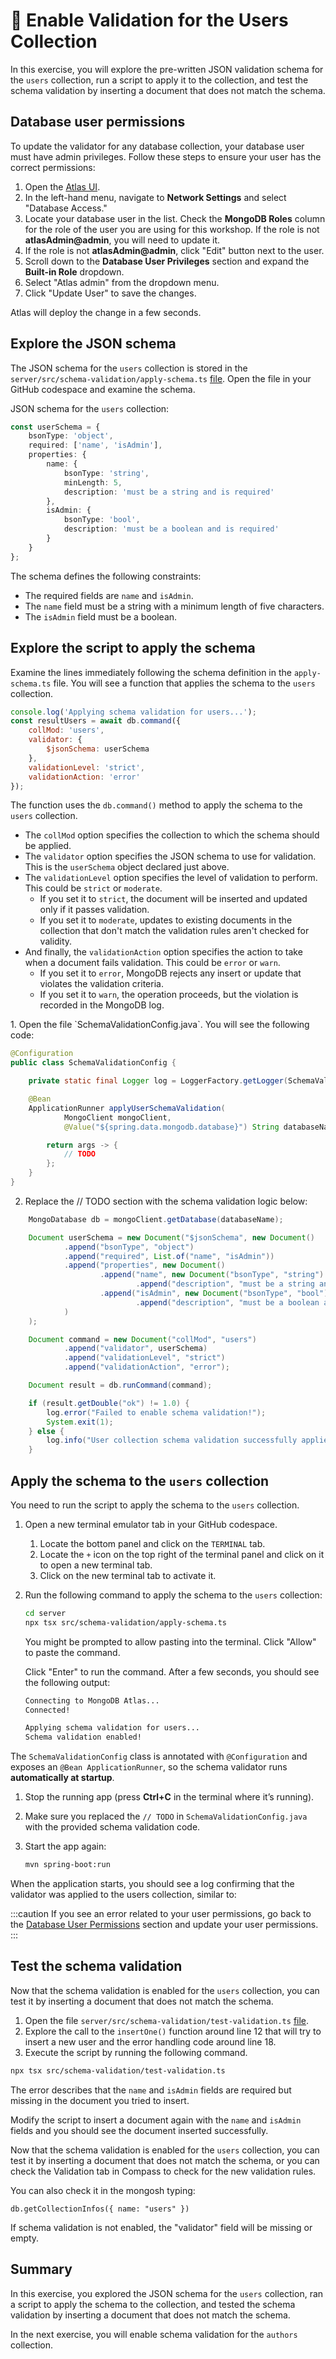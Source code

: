 
#  👐 Enable Validation for the Users Collection

In this exercise, you will explore the pre-written JSON validation schema for the `users` collection, run a script to apply it to the collection, and test the schema validation by inserting a document that does not match the schema.

## Database user permissions

To update the validator for any database collection, your database user must have admin privileges. Follow these steps to ensure your user has the correct permissions:

1. Open the [Atlas UI](https://cloud.mongodb.com?utm_campaign=devrel&utm_source=workshop&utm_medium=cta&utm_content=developer.day&utm_term=project.phoenix).
2. In the left-hand menu, navigate to **Network Settings** and select "Database Access."
3. Locate your database user in the list. Check the **MongoDB Roles** column for the role of the user you are using for this workshop. If the role is not **atlasAdmin@admin**, you will need to update it.
4. If the role is not **atlasAdmin@admin**, click "Edit" button next to the user.
5. Scroll down to the **Database User Privileges** section and expand the **Built-in Role** dropdown.
6. Select "Atlas admin" from the dropdown menu.
7. Click "Update User" to save the changes.

Atlas will deploy the change in a few seconds.

## Explore the JSON schema

<Tabs groupId="server">
<TabItem value="node" label="🚀 NodeJS/Express">

The JSON schema for the `users` collection is stored in the `server/src/schema-validation/apply-schema.ts` [file](https://github.com/mongodb-developer/library-management-system/blob/main/server/src/schema-validation/apply-schema.ts). Open the file in your GitHub codespace and examine the schema.

</TabItem>

<TabItem value="java" label="☕️ Java Spring Boot">

JSON schema for the `users` collection:

</TabItem>
</Tabs>

```ts
const userSchema = {
    bsonType: 'object',
    required: ['name', 'isAdmin'],
    properties: {
        name: {
            bsonType: 'string',
            minLength: 5,
            description: 'must be a string and is required'
        },
        isAdmin: {
            bsonType: 'bool',
            description: 'must be a boolean and is required'
        }
    }
};
```

The schema defines the following constraints:
- The required fields are `name` and `isAdmin`.
- The `name` field must be a string with a minimum length of five characters.
- The `isAdmin` field must be a boolean.

## Explore the script to apply the schema


<Tabs groupId="server">
<TabItem value="node" label="🚀 NodeJS/Express">

Examine the lines immediately following the schema definition in the `apply-schema.ts` file. You will see a function that applies the schema to the `users` collection.

```js
console.log('Applying schema validation for users...');
const resultUsers = await db.command({
    collMod: 'users',
    validator: {
        $jsonSchema: userSchema
    },
    validationLevel: 'strict',
    validationAction: 'error'
});
```

The function uses the `db.command()` method to apply the schema to the `users` collection.
- The `collMod` option specifies the collection to which the schema should be applied.
- The `validator` option specifies the JSON schema to use for validation. This is the `userSchema` object declared just above.
- The `validationLevel` option specifies the level of validation to perform. This could be `strict` or `moderate`.
    - If you set it to `strict`, the document will be inserted and updated only if it passes validation.
    - If you set it to `moderate`, updates to existing documents in the collection that don't match the validation rules aren't checked for validity.
- And finally, the `validationAction` option specifies the action to take when a document fails validation. This could be `error` or `warn`.
    - If you set it to `error`, MongoDB rejects any insert or update that violates the validation criteria.
    - If you set it to `warn`, the operation proceeds, but the violation is recorded in the MongoDB log.

</TabItem>

<TabItem value="java" label="☕️ Java Spring Boot">
1. Open the file `SchemaValidationConfig.java`.
You will see the following code:


```java
@Configuration
public class SchemaValidationConfig {

    private static final Logger log = LoggerFactory.getLogger(SchemaValidationConfig.class);

    @Bean
    ApplicationRunner applyUserSchemaValidation(
            MongoClient mongoClient,
            @Value("${spring.data.mongodb.database}") String databaseName) {

        return args -> {
            // TODO
        };
    }
}
```

2. Replace the // TODO section with the schema validation logic below:

```java
    MongoDatabase db = mongoClient.getDatabase(databaseName);

    Document userSchema = new Document("$jsonSchema", new Document()
            .append("bsonType", "object")
            .append("required", List.of("name", "isAdmin"))
            .append("properties", new Document()
                    .append("name", new Document("bsonType", "string").append("minLength", 5)
                            .append("description", "must be a string and is required"))
                    .append("isAdmin", new Document("bsonType", "bool")
                            .append("description", "must be a boolean and is required"))
            )
    );

    Document command = new Document("collMod", "users")
            .append("validator", userSchema)
            .append("validationLevel", "strict")
            .append("validationAction", "error");

    Document result = db.runCommand(command);

    if (result.getDouble("ok") != 1.0) {
        log.error("Failed to enable schema validation!");
        System.exit(1);
    } else {
        log.info("User collection schema validation successfully applied.");
    }
```
</TabItem>
</Tabs>

## Apply the schema to the `users` collection

<Tabs groupId="server">
<TabItem value="node" label="🚀 NodeJS/Express">

You need to run the script to apply the schema to the `users` collection.

1. Open a new terminal emulator tab in your GitHub codespace. 
    1. Locate the bottom panel and click on the `TERMINAL` tab.
    1. Locate the `+` icon on the top right of the terminal panel and click on it to open a new terminal tab.
    1. Click on the new terminal tab to activate it.

1. Run the following command to apply the schema to the `users` collection:

    ```sh
    cd server
    npx tsx src/schema-validation/apply-schema.ts

    ```

    You might be prompted to allow pasting into the terminal. Click "Allow" to paste the command.

    Click "Enter" to run the command. After a few seconds, you should see the following output:

    ```sh
    Connecting to MongoDB Atlas...
    Connected!

    Applying schema validation for users...
    Schema validation enabled!
    ```

</TabItem>

<TabItem value="java" label="☕️ Java Spring Boot">

The `SchemaValidationConfig` class is annotated with `@Configuration` and exposes an `@Bean ApplicationRunner`, 
so the schema validator runs **automatically at startup**.

1. Stop the running app (press **Ctrl+C** in the terminal where it’s running).

2. Make sure you replaced the `// TODO` in `SchemaValidationConfig.java` with the provided schema validation code.

3. Start the app again:
    ```bash
    mvn spring-boot:run
    ```

When the application starts, you should see a log confirming that the validator was applied to the users collection, similar to:

<Screenshot url="https://github.com/mongodb-developer/library-management-system" src="img/screenshots/60-schema-validation/schema-validation-applied.png" alt="The schema validation applied" />


</TabItem>
</Tabs>


:::caution
If you see an error related to your user permissions, go back to the [Database User Permissions](#database-user-permissions) section and update your user permissions.
:::

## Test the schema validation

<Tabs groupId="server">
<TabItem value="node" label="🚀 NodeJS/Express">

Now that the schema validation is enabled for the `users` collection, you can test it by inserting a document that does not match the schema.

1. Open the file `server/src/schema-validation/test-validation.ts` [file](https://github.com/mongodb-developer/library-management-system/blob/main/server/src/schema-validation/test-validation.ts).
2. Explore the call to the `insertOne()` function around line 12 that will try to insert a new user and the error handling code around line 18.
3. Execute the script by running the following command.

  ```sh
  npx tsx src/schema-validation/test-validation.ts
  ```

The error describes that the `name` and `isAdmin` fields are required but missing in the document you tried to insert.

Modify the script to insert a document again with the `name` and `isAdmin` fields and you should see the document inserted successfully.


</TabItem>

<TabItem value="java" label="☕️ Java Spring Boot">

Now that the schema validation is enabled for the `users` collection, you can test it by inserting a document that does not match the schema, or you can check the Validation tab in Compass to check for the new validation rules.

You can also check it in the mongosh typing:

```
db.getCollectionInfos({ name: "users" })
```

If schema validation is not enabled, the "validator" field will be missing or empty.


</TabItem>
</Tabs>


## Summary

In this exercise, you explored the JSON schema for the `users` collection, ran a script to apply the schema to the collection, and tested the schema validation by inserting a document that does not match the schema.

In the next exercise, you will enable schema validation for the `authors` collection.
